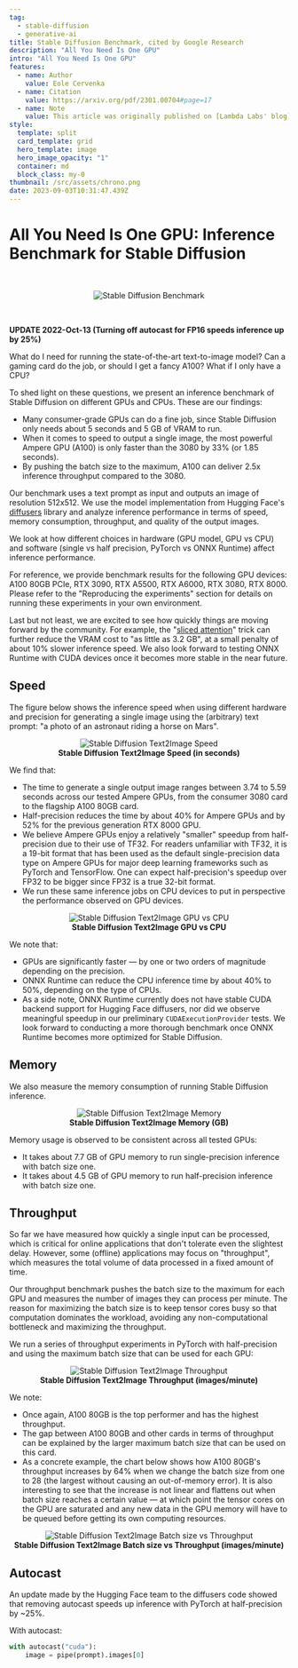 ```yaml
---
tag:
  - stable-diffusion
  - generative-ai
title: Stable Diffusion Benchmark, cited by Google Research
description: "All You Need Is One GPU"
intro: "All You Need Is One GPU"
features:
  - name: Author
    value: Eole Cervenka
  - name: Citation
    value: https://arxiv.org/pdf/2301.00704#page=17
  - name: Note
    value: This article was originally published on [Lambda Labs' blog](https://lambda.ai/blog/inference-benchmark-stable-diffusion).
style:
  template: split
  card_template: grid
  hero_template: image
  hero_image_opacity: "1"
  container: md
  block_class: my-0
thumbnail: /src/assets/chrono.png
date: 2023-09-03T10:31:47.439Z
---
```


# All You Need Is One GPU: Inference Benchmark for Stable Diffusion

<br />
<p align="center">
  <img src="https://huggingface.co/datasets/hf-internal-testing/diffusers-images/resolve/main/sd_benchmark/thumbnail.png" alt="Stable Diffusion Benchmark" />
</p>
<br />


**UPDATE 2022-Oct-13 (Turning off autocast for FP16 speeds inference up by 25%)**

What do I need for running the state-of-the-art text-to-image model? Can a gaming card do the job, or should I get a fancy A100? What if I only have a CPU?

To shed light on these questions, we present an inference benchmark of Stable Diffusion on different GPUs and CPUs. These are our findings:

- Many consumer-grade GPUs can do a fine job, since Stable Diffusion only needs about 5 seconds and 5 GB of VRAM to run.
- When it comes to speed to output a single image, the most powerful Ampere GPU (A100) is only faster than the 3080 by 33% (or 1.85 seconds).
- By pushing the batch size to the maximum, A100 can deliver 2.5x inference throughput compared to the 3080.

Our benchmark uses a text prompt as input and outputs an image of resolution 512x512. We use the model implementation from Hugging Face's [diffusers](https://github.com/huggingface/diffusers) library and analyze inference performance in terms of speed, memory consumption, throughput, and quality of the output images.

We look at how different choices in hardware (GPU model, GPU vs CPU) and software (single vs half precision, PyTorch vs ONNX Runtime) affect inference performance.

For reference, we provide benchmark results for the following GPU devices: A100 80GB PCIe, RTX 3090, RTX A5500, RTX A6000, RTX 3080, RTX 8000. Please refer to the "Reproducing the experiments" section for details on running these experiments in your own environment.

Last but not least, we are excited to see how quickly things are moving forward by the community. For example, the "[sliced attention](https://github.com/huggingface/diffusers/pull/234)" trick can further reduce the VRAM cost to "as little as 3.2 GB", at a small penalty of about 10% slower inference speed. We also look forward to testing ONNX Runtime with CUDA devices once it becomes more stable in the near future.

## Speed

The figure below shows the inference speed when using different hardware and precision for generating a single image using the (arbitrary) text prompt: "a photo of an astronaut riding a horse on Mars".

<p align="center">
  <img src="https://huggingface.co/datasets/hf-internal-testing/diffusers-images/resolve/main/sd_benchmark/speed.png" alt="Stable Diffusion Text2Image Speed" />
  <br />
  <b>Stable Diffusion Text2Image Speed (in seconds)</b>
</p>

We find that:

- The time to generate a single output image ranges between 3.74 to 5.59 seconds across our tested Ampere GPUs, from the consumer 3080 card to the flagship A100 80GB card.
- Half-precision reduces the time by about 40% for Ampere GPUs and by 52% for the previous generation RTX 8000 GPU.
- We believe Ampere GPUs enjoy a relatively "smaller" speedup from half-precision due to their use of TF32. For readers unfamiliar with TF32, it is a 19-bit format that has been used as the default single-precision data type on Ampere GPUs for major deep learning frameworks such as PyTorch and TensorFlow. One can expect half-precision's speedup over FP32 to be bigger since FP32 is a true 32-bit format.
- We run these same inference jobs on CPU devices to put in perspective the performance observed on GPU devices.

<p align="center">
  <img src="https://huggingface.co/datasets/hf-internal-testing/diffusers-images/resolve/main/sd_benchmark/gpu_vs_cpu.png" alt="Stable Diffusion Text2Image GPU vs CPU" />
  <br />
  <b>Stable Diffusion Text2Image GPU vs CPU</b>
</p>

We note that:

- GPUs are significantly faster — by one or two orders of magnitude depending on the precision.
- ONNX Runtime can reduce the CPU inference time by about 40% to 50%, depending on the type of CPUs.
- As a side note, ONNX Runtime currently does not have stable CUDA backend support for Hugging Face diffusers, nor did we observe meaningful speedup in our preliminary `CUDAExecutionProvider` tests. We look forward to conducting a more thorough benchmark once ONNX Runtime becomes more optimized for Stable Diffusion.

## Memory

We also measure the memory consumption of running Stable Diffusion inference.

<p align="center">
  <img src="https://huggingface.co/datasets/hf-internal-testing/diffusers-images/resolve/main/sd_benchmark/memory.png" alt="Stable Diffusion Text2Image Memory" />
  <br />
  <b>Stable Diffusion Text2Image Memory (GB)</b>
</p>

Memory usage is observed to be consistent across all tested GPUs:

- It takes about 7.7 GB of GPU memory to run single-precision inference with batch size one.
- It takes about 4.5 GB of GPU memory to run half-precision inference with batch size one.

## Throughput

So far we have measured how quickly a single input can be processed, which is critical for online applications that don't tolerate even the slightest delay. However, some (offline) applications may focus on "throughput", which measures the total volume of data processed in a fixed amount of time.

Our throughput benchmark pushes the batch size to the maximum for each GPU and measures the number of images they can process per minute. The reason for maximizing the batch size is to keep tensor cores busy so that computation dominates the workload, avoiding any non-computational bottleneck and maximizing the throughput.

We run a series of throughput experiments in PyTorch with half-precision and using the maximum batch size that can be used for each GPU:

<p align="center">
  <img src="https://huggingface.co/datasets/hf-internal-testing/diffusers-images/resolve/main/sd_benchmark/throughput.png" alt="Stable Diffusion Text2Image Throughput" />
  <br />
  <b>Stable Diffusion Text2Image Throughput (images/minute)</b>
</p>

We note:

- Once again, A100 80GB is the top performer and has the highest throughput.
- The gap between A100 80GB and other cards in terms of throughput can be explained by the larger maximum batch size that can be used on this card.
- As a concrete example, the chart below shows how A100 80GB's throughput increases by 64% when we change the batch size from one to 28 (the largest without causing an out-of-memory error). It is also interesting to see that the increase is not linear and flattens out when batch size reaches a certain value — at which point the tensor cores on the GPU are saturated and any new data in the GPU memory will have to be queued before getting its own computing resources.

<p align="center">
  <img src="https://huggingface.co/datasets/hf-internal-testing/diffusers-images/resolve/main/sd_benchmark/batch_size_vs_throughput.png" alt="Stable Diffusion Text2Image Batch size vs Throughput" />
  <br />
  <b>Stable Diffusion Text2Image Batch size vs Throughput (images/minute)</b>
</p>

## Autocast

An update made by the Hugging Face team to the diffusers code showed that removing autocast speeds up inference with PyTorch at half-precision by ~25%.

With autocast:

```python
with autocast("cuda"):
    image = pipe(prompt).images[0]
```